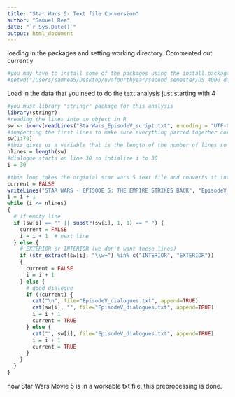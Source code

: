 ```yaml
---
title: "Star Wars 5- Text file Conversion"
author: "Samuel Rea"
date: "`r Sys.Date()`"
output: html_document
---
```

loading in the packages and setting working directory. Commented out currently
```r
#you may have to install some of the packages using the install.packages() function then library them
#setwd("/Users/samrea5/Desktop/uvafourthyear/second_semester/DS 4000 data science project/project1")
```

Load in the data that you need to do the text analysis just starting with 4
```r
#you must library "stringr" package for this analysis
library(stringr)
#reading the lines into an object in R
sw <- iconv(readLines("StarWars_EpisodeV_script.txt", encoding = "UTF-8"), to = "ASCII", sub = " ")
#inspecting the first lines to make sure everything parced together correctly
sw[1:70]
#this gives us a variable that is the length of the number of lines so we can properly loop through the data to place it into a data frame
nlines = length(sw)
#dialogue starts on line 30 so intialize i to 30 
i = 30

#this loop takes the orginial star wars 5 text file and converts it into a new workable textfile for later
current = FALSE
writeLines("STAR WARS - EPISODE 5: THE EMPIRE STRIKES BACK", "EpisodeV_dialogues.txt")
i = i + 1
while (i <= nlines)
{
  # if empty line
  if (sw[i] == "" || substr(sw[i], 1, 1) == " ") {
    current = FALSE
    i = i + 1  # next line
  } else {
    # EXTERIOR or INTERIOR (we don't want these lines)
    if (str_extract(sw[i], "\\w+") %in% c("INTERIOR", "EXTERIOR"))
    {
      current = FALSE
      i = i + 1
    } else {
      # good dialogue
      if (!current) {
        cat("\n", file="EpisodeV_dialogues.txt", append=TRUE)
        cat(sw[i], "", file="EpisodeV_dialogues.txt", append=TRUE)
        i = i + 1
        current = TRUE
      } else {
        cat("", sw[i], file="EpisodeV_dialogues.txt", append=TRUE)
        i = i + 1
        current = TRUE
      }
    }
  }
}
```

now Star Wars Movie 5 is in a workable txt file. this preprocessing is done.